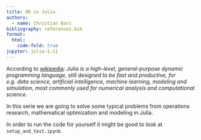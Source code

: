 ```yaml
---
title: OR in Julia
authors:
  - name: Christian Barz
bibliography: references.bib
format:
  html:
    code-fold: true
jupyter: julia-1.11
---
```


According to [wikipedia](https://en.wikipedia.org/wiki/Julia_(programming_language)): *Julia is a high-level, general-purpose dynamic programming language, still designed to be fast and productive, for e.g. data science, artificial intelligence, machine learning, modeling and simulation, most commonly used for numerical analysis and computational science.*

In this serie we are going to solve some typical problems from operations research, mathematical optimization and modeling in Julia.

In order to run the code for yourself it might be good to look at `setup_and_test.ipynb`.
